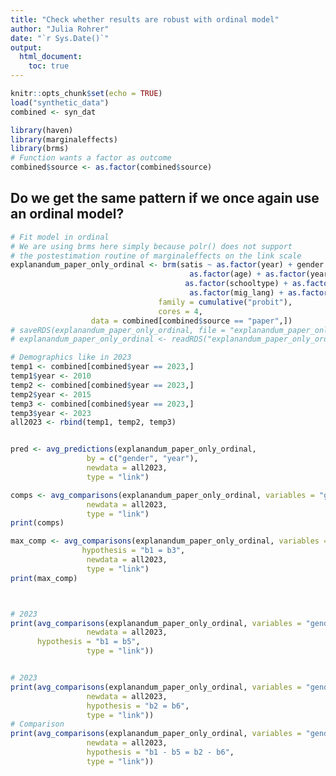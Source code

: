```yaml
---
title: "Check whether results are robust with ordinal model"
author: "Julia Rohrer"
date: "`r Sys.Date()`"
output: 
  html_document:
    toc: true
---
```


```r
knitr::opts_chunk$set(echo = TRUE)
load("synthetic_data")
combined <- syn_dat

library(haven)
library(marginaleffects)
library(brms)
# Function wants a factor as outcome
combined$source <- as.factor(combined$source)

```

## Do we get the same pattern if we once again use an ordinal model?

```r

# Fit model in ordinal
# We are using brms here simply because polr() does not support
# the postestimation routine of marginaleffects on the link scale
explanandum_paper_only_ordinal <- brm(satis ~ as.factor(year) + gender + as.factor(year):gender +
                                        as.factor(age) + as.factor(year):as.factor(age) + gender:as.factor(age) + as.factor(year):gender:as.factor(age) +
                                       as.factor(schooltype) + as.factor(year):as.factor(schooltype) + gender:as.factor(schooltype) + as.factor(year):gender:as.factor(schooltype) +
                                        as.factor(mig_lang) + as.factor(year):as.factor(mig_lang) + gender:as.factor(mig_lang) + as.factor(year):gender:as.factor(mig_lang), 
                                 family = cumulative("probit"),
                                 cores = 4,
                  data = combined[combined$source == "paper",])
# saveRDS(explanandum_paper_only_ordinal, file = "explanandum_paper_only_ordinal")
# explanandum_paper_only_ordinal <- readRDS("explanandum_paper_only_ordinal")

# Demographics like in 2023
temp1 <- combined[combined$year == 2023,]
temp1$year <- 2010
temp2 <- combined[combined$year == 2023,]
temp2$year <- 2015
temp3 <- combined[combined$year == 2023,]
temp3$year <- 2023
all2023 <- rbind(temp1, temp2, temp3)


pred <- avg_predictions(explanandum_paper_only_ordinal,
                 by = c("gender", "year"),
                 newdata = all2023,
                 type = "link")

comps <- avg_comparisons(explanandum_paper_only_ordinal, variables = "gender", by = "year",
                 newdata = all2023,
                 type = "link")
print(comps)

max_comp <- avg_comparisons(explanandum_paper_only_ordinal, variables = "gender", by = "year",
                hypothesis = "b1 = b3",
                 newdata = all2023,
                 type = "link")
print(max_comp)



# 2023
print(avg_comparisons(explanandum_paper_only_ordinal, variables = "gender", by = c("year", "mig_lang"),
                 newdata = all2023,
      hypothesis = "b1 = b5",
                 type = "link"))


# 2023
print(avg_comparisons(explanandum_paper_only_ordinal, variables = "gender", by = c("year", "mig_lang"),
                 newdata = all2023,
                 hypothesis = "b2 = b6",
                 type = "link"))
# Comparison
print(avg_comparisons(explanandum_paper_only_ordinal, variables = "gender", by = c("year", "mig_lang"),
                 newdata = all2023,
                 hypothesis = "b1 - b5 = b2 - b6",
                 type = "link"))
```





